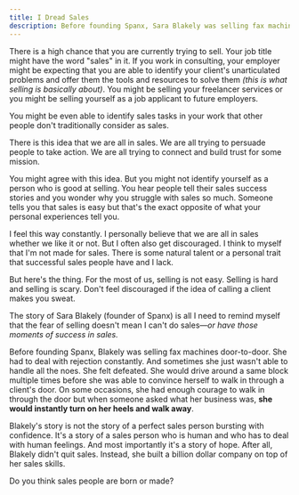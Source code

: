 ```yaml
---
title: I Dread Sales
description: Before founding Spanx, Sara Blakely was selling fax machines and it used to make her shiver
---
```


There is a high chance that you are currently trying to sell. Your job title might have the word "sales" in it. If you work in consulting, your employer might be expecting that you are able to identify your client's unarticulated problems and offer them the tools and resources to solve them _(this is what selling is basically about)_. You might be selling your freelancer services or you might be selling yourself as a job applicant to future employers.

You might be even able to identify sales tasks in your work that other people don't traditionally consider as sales.

There is this idea that we are all in sales. We are all trying to persuade people to take action. We are all trying to connect and build trust for some mission.

You might agree with this idea. But you might not identify yourself as a person who is good at selling. You hear people tell their sales success stories and you wonder why you struggle with sales so much. Someone tells you that sales is easy but that's the exact opposite of what your personal experiences tell you.

I feel this way constantly. I personally believe that we are all in sales whether we like it or not. But I often also get discouraged. I think to myself that I'm not made for sales. There is some natural talent or a personal trait that successful sales people have and I lack.

But here's the thing. For the most of us, selling is not easy. Selling is hard and selling is scary. Don't feel discouraged if the idea of calling a client makes you sweat.

The story of Sara Blakely (founder of Spanx) is all I need to remind myself that the fear of selling doesn't mean I can't do sales—_or have those moments of success in sales._

Before founding Spanx, Blakely was selling fax machines door-to-door. She had to deal with rejection constantly. And sometimes she just wasn't able to handle all the noes. She felt defeated. She would drive around a same block multiple times before she was able to convince herself to walk in through a client's door. On some occasions, she had enough courage to walk in through the door but when someone asked what her business was, **she would instantly turn on her heels and walk away**.

Blakely's story is not the story of a perfect sales person bursting with confidence. It's a story of a sales person who is human and who has to deal with human feelings. And most importantly it's a story of hope. After all, Blakely didn't quit sales. Instead, she built a billion dollar company on top of her sales skills.

Do you think sales people are born or made?
